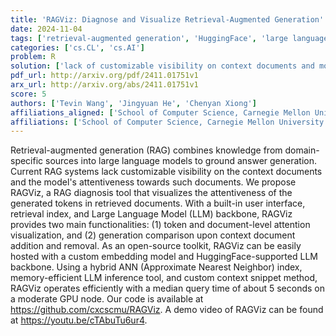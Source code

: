 ```yaml
---
title: 'RAGViz: Diagnose and Visualize Retrieval-Augmented Generation'
date: 2024-11-04
tags: ['retrieval-augmented generation', 'HuggingFace', 'large language models', 'attention mechanisms', 'visualization', 'LLM inference', 'Approximate Nearest Neighbor', 'open-source toolkit', 'custom embedding model']
categories: ['cs.CL', 'cs.AI']
problem: R
solution: ['lack of customizable visibility on context documents and model attentiveness']
pdf_url: http://arxiv.org/pdf/2411.01751v1
arx_url: http://arxiv.org/abs/2411.01751v1
score: 5
authors: ['Tevin Wang', 'Jingyuan He', 'Chenyan Xiong']
affiliations_aligned: ['School of Computer Science, Carnegie Mellon University', 'School of Computer Science, Carnegie Mellon University', 'School of Computer Science, Carnegie Mellon University']
affiliations: ['School of Computer Science, Carnegie Mellon University']
---
```



Retrieval-augmented generation (RAG) combines knowledge from domain-specific sources into large language models to ground answer generation. Current RAG systems lack customizable visibility on the context documents and the model's attentiveness towards such documents. We propose RAGViz, a RAG diagnosis tool that visualizes the attentiveness of the generated tokens in retrieved documents. With a built-in user interface, retrieval index, and Large Language Model (LLM) backbone, RAGViz provides two main functionalities: (1) token and document-level attention visualization, and (2) generation comparison upon context document addition and removal. As an open-source toolkit, RAGViz can be easily hosted with a custom embedding model and HuggingFace-supported LLM backbone. Using a hybrid ANN (Approximate Nearest Neighbor) index, memory-efficient LLM inference tool, and custom context snippet method, RAGViz operates efficiently with a median query time of about 5 seconds on a moderate GPU node. Our code is available at https://github.com/cxcscmu/RAGViz. A demo video of RAGViz can be found at https://youtu.be/cTAbuTu6ur4.